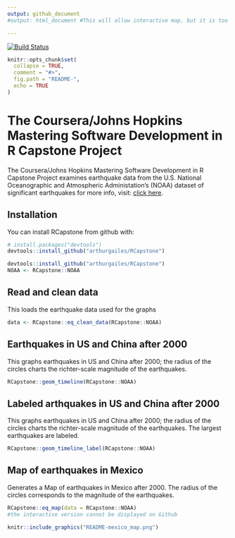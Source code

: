 ```yaml
---
output: github_document
#output: html_document #This will allow interactive map, but it is too big, and html doesn't work on github.

---
```

[![Build Status](https://travis-ci.org/arthurgailes/RCapstone.svg?branch=master)](https://travis-ci.org/arthurgailes/RCapstone)

<!-- README.md is generated from README.Rmd. Please edit that file -->

```r
knitr::opts_chunk$set(
  collapse = TRUE,
  comment = "#>",
  fig.path = "README-",
  echo = TRUE
)
```

# The Coursera/Johns Hopkins Mastering Software Development in R Capstone Project

The Coursera/Johns Hopkins Mastering Software Development in R Capstone Project examines earthquake data from  the U.S. National Oceanographic and Atmospheric Administation's (NOAA) dataset of significant earthquakes for more info, visit: [click here](https://www.ngdc.noaa.gov/nndc/struts/form?t=101650&s=1&d=1).

## Installation

You can install RCapstone from github with:

```r
# install.packages("devtools")
devtools::install_github("arthurgailes/RCapstone")
```

```r
devtools::install_github("arthurgailes/RCapstone")
NOAA <- RCapstone::NOAA
```


## Read and clean data

This loads the earthquake data used for the graphs

```r
data <- RCapstone::eq_clean_data(RCapstone::NOAA)
```

## Earthquakes in US and China after 2000

This graphs earthquakes in US and China after 2000; the radius of the circles charts the richter-scale magnitude of the earthquakes.

```r
RCapstone::geom_timeline(RCapstone::NOAA)
```

## Labeled arthquakes in US and China after 2000

This graphs earthquakes in US and China after 2000; the radius of the circles
charts the richter-scale magnitude of the earthquakes. The largest earthquakes are labeled.

```r
RCapstone::geom_timeline_label(RCapstone::NOAA)
```

## Map of earthquakes in Mexico

Generates a Map of earthquakes in Mexico after 2000. The radius of the circles corresponds to the magnitude of the earthquakes.

```r
RCapstone::eq_map(data = RCapstone::NOAA)
#the interactive version cannot be displayed on Github
```


```r
knitr::include_graphics("README-mexico_map.png")
```